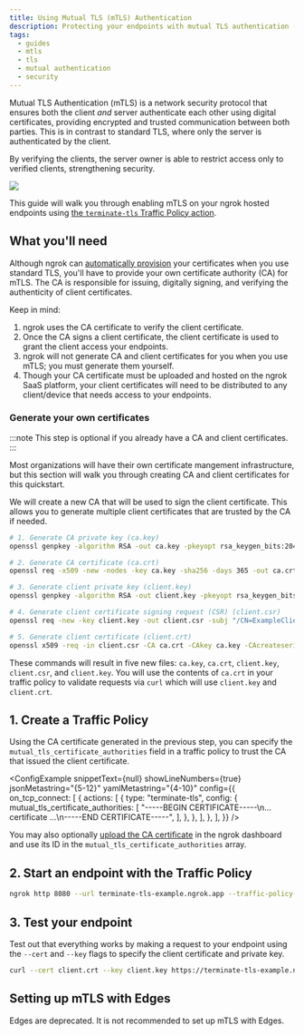 ```yaml
---
title: Using Mutual TLS (mTLS) Authentication
description: Protecting your endpoints with mutual TLS authentication (mTLS)
tags:
  - guides
  - mtls
  - tls
  - mutual authentication
  - security
---
```



Mutual TLS Authentication (mTLS) is a network security protocol that ensures both the client _and_ server authenticate each other using digital certificates, providing encrypted and trusted communication between both parties. This is in contrast to standard TLS, where only the server is authenticated by the client.

By verifying the clients, the server owner is able to restrict access only to verified clients, strengthening security.

![](img/mtls-diag.png)

This guide will walk you through enabling mTLS on your ngrok hosted endpoints using [the `terminate-tls` Traffic Policy action](/docs/traffic-policy/actions/terminate-tls/).

## What you'll need

Although ngrok can [automatically provision](/universal-gateway/tls-certificates) your certificates when you use standard TLS, you'll have to provide your own certificate authority (CA) for mTLS. The CA is responsible for issuing, digitally signing, and verifying the authenticity of client certificates.

Keep in mind:

1. ngrok uses the CA certificate to verify the client certificate.
2. Once the CA signs a client certificate, the client certificate is used to grant the client access your endpoints.
3. ngrok will not generate CA and client certificates for you when you use mTLS; you must generate them yourself.
4. Though your CA certificate must be uploaded and hosted on the ngrok SaaS platform, your client certificates will need to be distributed to any client/device that needs access to your endpoints.

### Generate your own certificates

:::note
This step is optional if you already have a CA and client certificates.
:::

Most organizations will have their own certificate mangement infrastructure, but this section will walk you through creating CA and client certificates for this quickstart.

We will create a new CA that will be used to sign the client certificate. This allows you to generate multiple client certificates that are trusted by the CA if needed.

```bash
# 1. Generate CA private key (ca.key)
openssl genpkey -algorithm RSA -out ca.key -pkeyopt rsa_keygen_bits:2048

# 2. Generate CA certificate (ca.crt)
openssl req -x509 -new -nodes -key ca.key -sha256 -days 365 -out ca.crt -subj "/CN=ExampleCA"

# 3. Generate client private key (client.key)
openssl genpkey -algorithm RSA -out client.key -pkeyopt rsa_keygen_bits:2048

# 4. Generate client certificate signing request (CSR) (client.csr)
openssl req -new -key client.key -out client.csr -subj "/CN=ExampleClient"

# 5. Generate client certificate (client.crt)
openssl x509 -req -in client.csr -CA ca.crt -CAkey ca.key -CAcreateserial -out client.crt -days 365 -sha256
```

These commands will result in five new files: `ca.key`, `ca.crt`, `client.key`, `client.csr`, and `client.key`. You will use the contents of `ca.crt` in your traffic policy to validate requests via `curl` which will use `client.key` and `client.crt`.

## 1. Create a Traffic Policy

Using the CA certificate generated in the previous step, you can specify the `mutual_tls_certificate_authorities` field in a traffic policy to trust the CA that issued the client certificate.

<ConfigExample
	snippetText={null}
	showLineNumbers={true}
	jsonMetastring="{5-12}"
	yamlMetastring="{4-10}"
	config={{
		on_tcp_connect: [
			{
				actions: [
					{
						type: "terminate-tls",
						config: {
							mutual_tls_certificate_authorities: [
								"-----BEGIN CERTIFICATE-----\n... certificate ...\n-----END CERTIFICATE-----",
							],
						},
					},
				],
			},
		],
	}}
/>

You may also optionally [upload the CA certificate](https://dashboard.ngrok.com/tls-cert-authorities) in the ngrok dashboard and use its ID in the `mutual_tls_certificate_authorities` array.

## 2. Start an endpoint with the Traffic Policy

```bash
ngrok http 8080 --url terminate-tls-example.ngrok.app --traffic-policy-file /path/to/policy.yml
```

## 3. Test your endpoint

Test out that everything works by making a request to your endpoint using the `--cert` and `--key` flags to specify the client certificate and private key.

```bash
curl --cert client.crt --key client.key https://terminate-tls-example.ngrok.app
```

## Setting up mTLS with Edges

Edges are deprecated. It is not recommended to set up mTLS with Edges.

